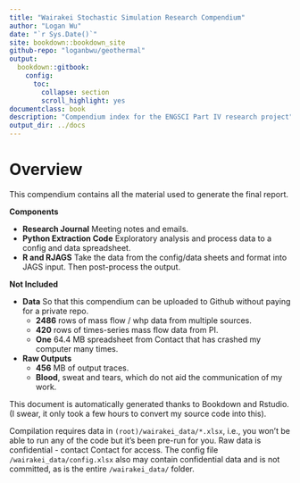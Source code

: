 ```yaml
--- 
title: "Wairakei Stochastic Simulation Research Compendium"
author: "Logan Wu"
date: "`r Sys.Date()`"
site: bookdown::bookdown_site
github-repo: "loganbwu/geothermal"
output:
  bookdown::gitbook:
    config:
      toc:
        collapse: section
        scroll_highlight: yes
documentclass: book
description: "Compendium index for the ENGSCI Part IV research project"
output_dir: ../docs
---
```


# Overview {-}

This compendium contains all the material used to generate the final report.

**Components**

- **Research Journal** Meeting notes and emails.
- **Python Extraction Code** Exploratory analysis and process data to a config and data spreadsheet.
- **R and RJAGS** Take the data from the config/data sheets and format into JAGS input. Then post-process the output.

**Not Included**

- **Data** So that this compendium can be uploaded to Github without paying for a private repo.
    + **2486** rows of mass flow / whp data from multiple sources.
    + **420** rows of times-series mass flow data from PI.
    + **One** 64.4 MB spreadsheet from Contact that has crashed my computer many times.
- **Raw Outputs**
    + **456** MB of output traces.
    + **Blood**, sweat and tears, which do not aid the communication of my work.

This document is automatically generated thanks to Bookdown and Rstudio. (I swear, it only took a few hours to convert my source code into this).

Compilation requires data in `(root)/wairakei_data/*.xlsx`, i.e., you won't be able to run any of the code but it's been pre-run for you. Raw data is confidential - contact Contact for access. The config file `/wairakei_data/config.xlsx` also may contain confidential data and is not committed, as is the entire `/wairakei_data/` folder.


